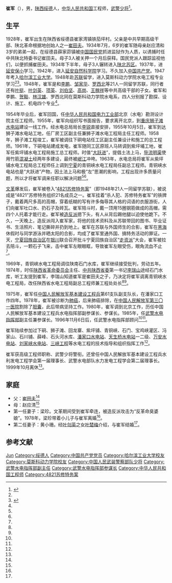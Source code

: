 '''崔军'''（{{bd|1928年|11月||}}），男，[[陕西省|陕西]][[绥德县|绥德]]人，[[中华人民共和国|中华人民共和国]]工程师，[[武警少将|武警少将]]<ref name=hgd>{{Cite web |url = http://today.hit.edu.cn/articles/2007/04-26/04131329.htm |title = 武警少将崔军校友 |author =  |date = 2007-04-26 |publisher = 今日哈工大 |language =  |accessdate =  |quote =  |archive-date = 2007-07-12 |archive-url = https://web.archive.org/web/20070712160103/http://today.hit.edu.cn/articles/2007/04-26/04131329.htm |dead-url = no }}</ref>。

== 生平 ==
1928年，崔军出生在陕西省绥德县崔家湾镇铁茄坪村。父亲是中共早期高级干部、陕北革命根据地创始人之一[[崔田夫|崔田夫]]。1934年7月，6岁的崔军随母亲赵应清和3岁的弟弟一起，在绥德县薛家茆镇被[[中国国民党|中国国民党]]抓进监狱作为人质，以诱捕时任中共陕北特委书记崔田夫。母子3人被关押一个月后获释。国民党派人跟踪监视他们，以便抓捕崔田夫。1934年下半年，母子3人辗转进入[[陕北苏区|陕北苏区]]。1937年，进[[延安保小|延安保小]]学习。1942年，进入[[延安自然科学院|延安自然科学院]]学习。不久加入[[中国共产党|中国共产党]]。1947年考入[[哈尔滨工业大学|哈尔滨工业大学]]。1948年赴[[苏联|苏联]]留学，进入莫斯科动力学院水电工程专业学习<ref name=hgd/><ref name=chizi>{{Cite web |url = http://paper.people.com.cn/zgnyb/html/2012-08/06/content_1094198.htm |title = 赤子崔军 |author =  |date =  |publisher = 中国能源报2012年8月6日，第20版 |language =  |accessdate =  |quote =  |archive-url = https://web.archive.org/web/20170314063940/http://paper.people.com.cn/zgnyb/html/2012-08/06/content_1094198.htm |archive-date = 2017年3月14日 |dead-url = yes }}</ref>。1948年，崔军是和[[李鹏|李鹏]]、[[邹家华|邹家华]]、[[罗西北|罗西北]]等21人一同留学苏联，同行者还有[[叶挺|叶挺]]、[[叶剑英|叶剑英]]、[[项英|项英]]、[[刘伯坚|刘伯坚]]、[[高岗|高岗]]、[[王稼祥|王稼祥]]等中共高级干部的子女。崔军和李鹏、[[贺毅|贺毅]]、[[林汉雄|林汉雄]]、罗西北同在莫斯科动力学院水电系，四人分别报了勘探、设计、施工、机电四个专业<ref name=chizi/>。

1954年毕业后，崔军回国，任[[中华人民共和国电力工业部|中华人民共和国电力工业部]]北京（水电）勘测设计院主任工程师。1955年，崔军向组织写书面报告，要求离开北京，到[[重庆|重庆]][[狮子滩水电站|狮子滩水电站]]建设一线工作。经水电总局局长[[李锐_(1917年)|李锐]]直接安排，1955年10月5日，崔军到达狮子滩水电站工地，任厂房工区副主任兼狮子滩水电工程局主任工程师。1958年，狮子滩工程竣工，崔军被调往下硐电站任工区副主任兼设计和施工的总工程师。1961年，下硐电站建成发电，崔军随同工区原班人马转调到紫坪埔工地，崔军任紫坪铺水电工程局施工总工程师。时值“[[大跃进|大跃进]]”，提倡土法上马，[[导流明渠|导流明渠]]使用竹筋[[混凝土|混凝土]]经两年多建设，最终被[[岷江|岷江]]冲垮。1963年，水电总局将崔军从紫坪铺水电工程局总工程师任上调到[[宁夏|宁夏]]的青铜峡水电工程局任副总工程师。青铜峡水电站也是“大跃进”产物，因土法上马和极“左”思潮的影响，工程出现许多质量问题，所以才将崔军调来任职以解决问题<ref name=hgd/><ref name=chizi/>。

[[文革|文革]]爆发后，崔军被卷入“[[4821苏修特务案|4821苏修特务案]]”（即1948年21人一同留学苏联），被说成是“4821”苏修特务组织21名成员之一。崔军挂着“杀人犯、苏修特务崔军”的铁牌子，戴着两尺多高的高帽，穿着纸糊的写有许多侮辱其人格的词语的衣服游街，人们向崔军吐口水、扔石子及砖瓦。崔军陪斗时，戴一顶用15圈钢筋做成的高帽，需四个人托着才能行走。崔军被[[造反派|造反派]]摁下头，有人从背后踢他腿以迫使他跪下。不久，一天晚上，造反派闯入崔军家，将他的技术资料及从苏联带回的图书、毕业证书、生活照片、笔记撕碎并扔到地上。崔军在苏联与外国师生的合影，崔军在[[黑海|黑海]]休假时与同学游泳并晒太阳的合影，均成了崔军里通外国、搞特务活动的罪证。一天，[[宁夏回族自治区|宁夏回族自治区]]在[[银川|银川]]联合召开批斗宁夏回族自治区“[[走资派|走资派]]”大会，崔军被拉去陪斗，一颗石子飞来，击中崔军左眼眼眶，导致崔军左眼受伤，眼角流血不止<ref name=chizi/>。

1969年，青铜峡水电工程局调往陕南石门水库，崔军继续接受批判，劳动五年。1974年，时任[[陕西省革命委员会|陕西省革命委员会]]主任、[[中共陕西省委|中共陕西省委]]第一书记[[李瑞山|李瑞山]]途经石门水库，听工友提到崔军，李瑞山知道崔军是崔田夫之子，乃决定将崔军调离青铜峡水电工程局，改任陕西省水电工程局副总工程师兼工程处处长<ref name=hgd/><ref name=chizi/>。

1975年，崔军任[[中国人民解放军基本建设工程兵|中国人民解放军基本建设工程兵]]第61支队副支队长，在潘家口工作四年。1978年，崔军被诊断为[[肺癌|肺癌]]，后来肺癌排除，在[[中国人民解放军第三〇一医院|中国人民解放军第三〇一医院]]割除了[[胆囊|胆囊]]，此后带病坚持工作。1980年，崔军调到北京工作，历任中国人民解放军基本建设工程兵水电指挥部副参谋长、参谋长。1985年，任[[中国人民武装警察部队水电部队|武警水电指挥部]]副主任兼参谋长。1996年11月6日后，任武警水电指挥部顾问<ref name=hgd/><ref name=chizi/>。

崔军陆续参加过下硐、狮子滩、回龙寨、紫坪铺、青铜峡、石门、宝鸡峡灌区、冯家山、石川铺、薛峰、石头河水库、[[潘家口水电站|潘家口水电站]]、[[天生桥水电站|天生桥水电站]]一二级、[[万安水电站|万安水电站]]、[[刘家峡水电站|刘家峡水电站]]、[[三峡工程|三峡工程]]等水电工程的技术指导和组织指挥工作<ref name=hgd/>。

崔军获高级工程师职称、武警少将警衔。还曾任中国人民解放军基本建设工程兵水利发电工程学会第一届理事长、武警水电部队水力发电工程学会第二届理事长。1999年10月离休<ref name=hgd/>。

== 家庭 ==
* 父：[[崔田夫|崔田夫]]<ref name=chizi/>
* 母：赵应清<ref name=chizi/>
* 第一任妻子：梁珍。文革期间受到崔军牵连，被造反派攻击为“反革命臭婆娘”。1978年，梁珍带着小儿子与崔军离婚<ref name=chizi/>。
* 第二任妻子：黄小珊。经[[叶剑英|叶剑英]]之女[[叶楚梅|叶楚梅]]介绍，与崔军结婚<ref name=chizi/>。

== 参考文献 ==
{{Reflist|2}}

{{Authority control}}
{{DEFAULTSORT:Cui崔}}
[[Category:崔姓|Jun]]
[[Category:绥德人|Category:绥德人]]
[[Category:中国共产党党员|Category:中国共产党党员]]
[[Category:哈尔滨工业大学校友|Category:哈尔滨工业大学校友]]
[[Category:莫斯科动力学院校友|Category:莫斯科动力学院校友]]
[[Category:中国人民武装警察部队少将|Category:中国人民武装警察部队少将]]
[[Category:武警水电指挥部副主任|Category:武警水电指挥部副主任]]
[[Category:武警水电指挥部参谋长|Category:武警水电指挥部参谋长]]
[[Category:中华人民共和国工程师|Category:中华人民共和国工程师]]
[[Category:4821苏修特务案|Category:4821苏修特务案]]